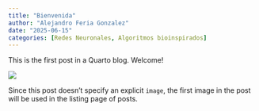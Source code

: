 ```yaml
---
title: "Bienvenida"
author: "Alejandro Feria Gonzalez"
date: "2025-06-15"
categories: [Redes Neuronales, Algoritmos bioinspirados]
---
```


This is the first post in a Quarto blog. Welcome!

![](thumbnail.jpg)

Since this post doesn't specify an explicit `image`, the first image in the post will be used in the listing page of posts.
